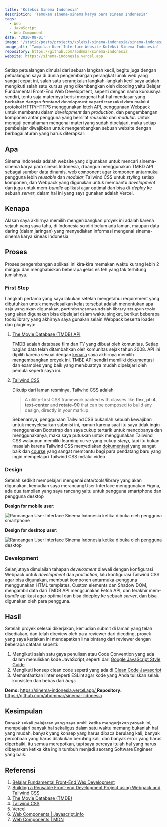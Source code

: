 ```yaml
---
title: 'Koleksi Sinema Indonesia'
description: 'Temukan sinema-sinema karya para sineas Indonesia'
tags:
  - Web
  - JavaScript
  - Web Component
date: '2020-08-01'
image: '/static/posts/projects/koleksi-sinema-indonesia/sinema-indonesia.png'
image_alt: 'Tampilan User Interface Website Koleksi Sinema Indonesia'
repository: https://github.com/abdmmar/sinema-indonesia
website: https://sinema-indonesia.vercel.app
---
```



Setiap petualangan dimulai dari sebuah langkah kecil, begitu juga dengan
petualangan saya di dunia pengembangan perangkat lunak web yang sangat cepat
ini, salah satu serangkaian langkah-langkah kecil saya adalah mengikuti salah
satu kursus yang dikembangkan oleh dicoding yaitu Belajar Fundamental
Front-End Web Development, seperti dengan nama kursusnya sendiri, tentu saja
materinya berisi mengenai hal-hal mendasar yang berkaitan dengan frontend
development seperti transaksi data melalui protokol HTTP/HTTPS menggunakan
fetch API, penggunaan Webpack untuk membantu dalam _development_ dan
_production_, dan pengembangan komponen antar pengguna yang bersifat
_reusable_ dan _modular_. Untuk menguji pemahaman mengenai materi yang sudah
dipelajari, maka setiap pembelajar diwajibkan untuk mengembangkan sebuah
website dengan berbagai aturan yang harus diterapkan

## Apa

Sinema Indonesia adalah website yang digunakan untuk mencari sinema-sinema
karya para sineas Indonesia, dibangun menggunakan TMBD API sebagai sumber data
dinamis, web component agar komponen antarmuka pengguna lebih _reusable_ dan
_modular_, Tailwind CSS untuk _styling_ setiap komponen, dan Webpack yang
digunakan untuk membantu _development_ dan juga untuk mem-_bundle_ aplikasi
agar optimal dan bisa di-_deploy_ ke sebuah _server_, dalam hal ini yang saya
gunakan adalah Vercel.

## Kenapa

Alasan saya akhirnya memilih mengembangkan proyek ini adalah karena sejauh
yang saya tahu, di Indonesia sendiri belum ada laman, maupun data daring
(dalam jaringan) yang menyediakan informasi mengenai sinema-sinema karya
sineas Indonesia.

## Proses

Proses pengembangan aplikasi ini kira-kira memakan waktu kurang lebih 2 minggu
dan menghabiskan beberapa gelas es teh yang tak terhitung jumlahnya.

### First Step

Langkah pertama yang saya lakukan setelah mengetahui requirement yang
dibutuhkan untuk menyelesaikan kelas tersebut adalah menentukan apa saja yang
akan digunakan, pertimbangannya adalah library ataupun tools yang akan
digunakan bisa dipelajari dalam waktu singkat, berikut beberapa tools/library
yang akhirnya saya gunakan selain Webpack beserta loader dan pluginnya:

1. [The Movie Database (TMDB) API](https://www.themoviedb.org/)

   TMDB adalah database film dan TV yang dibuat oleh komunitas. Setiap bagian
   data telah ditambahkan oleh komunitas sejak tahun 2008. API ini dipilih
   karena sesuai dengan [kenapa](#kenapa) saya akhirnya memilih mengembangkan
   proyek ini. TMBD API sendiri memiliki
   [dokumentasi](https://developers.themoviedb.org/3/getting-started/introduction)
   dan examples yang baik yang membuatnya mudah dipelajari oleh pemula seperti
   saya ini.

2. [Tailwind CSS](https://tailwindcss.com/)

   Dikutip dari laman resminya, Tailwind CSS adalah

   > A utility-first CSS framework packed with classes like **flex**,
   > **pt-4**, **text-center** and **rotate-90** that can be composed to build
   > any design, directly in your markup.

   Sebenarnya, penggunaan Tailwind CSS bukanlah sebuah kewajiban untuk
   menyelesaikan submisi ini, namun karena saat itu saya tidak ingin
   menggunakan Bootstrap dan saya cukup tertarik untuk mencobanya dan
   menggunakanya, maka saya putuskan untuk menggunakan Tailwind CSS walaupun
   memiliki learning curve yang cukup _steep_, tapi itu bukan masalah karena
   Tailwind CSS menyediakan [dokumentasi](https://tailwindcss.com/docs) yang
   sangat baik dan
   [course](https://www.youtube.com/playlist?list=PL7CcGwsqRpSM3w9BT_21tUU8JN2SnyckR)
   yang sangat membantu bagi para pendatang baru yang ingin mempelajari
   Tailwind CSS melalui video

### Design

Setelah sedikit mempelajari mengenai data/tools/library yang akan digunakan,
kemudian saya merancang User Interface menggunakan Figma, ada dua tampilan
yang saya rancang yaitu untuk pengguna smartphone dan pengguna desktop

**Design for mobile user**:

![Rancangan User Interface Sinema Indonesia ketika dibuka oleh pengguna smartphone ](/static/posts/projects/koleksi-sinema-indonesia/sinema-indonesia-on-mobile.png)

**Design for desktop user**:

![Rancangan User Interface Sinema Indonesia ketika dibuka oleh pengguna desktop ](/static/posts/projects/koleksi-sinema-indonesia/sinema-indonesia-on-desktop.png)

### Development

Selanjutnya dimulailah tahapan _development_ diawali dengan konfigurasi
Webpack untuk _development_ dan _production_, lalu konfigurasi Tailwind CSS
agar bisa digunakan, membuat komponen antarmuka-pengguna menggunakan HTML
templates, Custom elements dan Shadow DOM, mengambil data dari TMDB API
menggunakan Fetch API, dan terakhir mem-_bundle_ aplikasi agar optimal dan
bisa dideploy ke sebuah _server_, dan bisa digunakan oleh para pengguna.

## Hasil

Setelah proyek selesai dikerjakan, kemudian submit di laman yang telah
disediakan, dan telah direview oleh para reviewer dari dicoding, proyek yang
saya kerjakan ini mendapatkan lima bintang dari reviewer dengan beberapa
catatan seperti:

1. Mengikuti salah satu gaya penulisan atau Code Convention yang ada dalam
   menuliskan kode JavaScript, seperti dari
   [Google JavaScript Style Guide](https://google.github.io/styleguide/jsguide.html)
2. Mengikuti konsep clean code seperti yang ada di
   [Clean Code Javascript](https://github.com/andirkh/clean-code-javascript/)
3. Memanfaatkan linter seperti ESLint agar kode yang Anda tuliskan selalu
   konsisten dan bebas dari _bugs_

<Callout icon="lamp">
  <strong>Demo:</strong>
  <a
    href="https://sinema-indonesia.vercel.app"
    rel="noreferrer noopener"
    target="_blank"
  >
    https://sinema-indonesia.vercel.app/
  </a>
</Callout>

<Callout icon="lamp">
  <strong>Repository:</strong>
  <a
    href="https://github.com/abdmmar/sinema-indonesia"
    rel="noreferrer noopener"
    target="_blank"
  >
    https://github.com/abdmmar/sinema-indonesia
  </a>
</Callout>

## Kesimpulan

Banyak sekali pelajaran yang saya ambil ketika mengerjakan proyek ini,
mempelajari banyak hal sekaligus dalam satu waktu memang bukanlah hal yang
mudah, banyak yang konsep yang harus dibaca berulang kali, banyak percobaan
yang harus dilakukan berulang kali, dan banyak error yang harus diperbaiki,
itu semua merepotkan, tapi saya percaya itulah hal yang harus dibayarkan
ketika kita ingin tumbuh menjadi seorang Software Engineer yang baik.

## Referensi

1. [Belajar Fundamental Front-End Web Development](https://www.dicoding.com/academies/163)
2. [Building a Reusable Front-end Development Project using Webpack and Tailwind CSS](https://notebook.hounder.co/building-a-reusable-front-end-development-project-using-webpack-and-tailwind-css-df1bddbce59)
3. [The Movie Database (TMDB)](https://www.themoviedb.org/)
4. [Tailwind CSS](https://tailwindcss.com/)
5. [Vercel](http://vercel.com/)
6. [Web Components | Javascript.info](https://javascript.info/web-components)
7. [Web Components | MDN](https://developer.mozilla.org/en-US/docs/Web/Web_Components)
